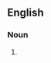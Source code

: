 ==English==

===Noun===
{{head|en|noun form|head=[[will]] [[contract]]s}}

# {{plural of|will contract|lang=en}}